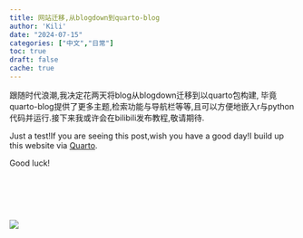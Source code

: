 ```yaml
---
title: 网站迁移,从blogdown到quarto-blog
author: 'Kili'
date: "2024-07-15"
categories: ["中文","日常"]
toc: true
draft: false
cache: true
---
```


跟随时代浪潮,我决定花两天将blog从blogdown迁移到以quarto包构建, 毕竟quarto-blog提供了更多主题,检索功能与导航栏等等,且可以方便地嵌入r与python 代码并运行.接下来我或许会在bilibili发布教程,敬请期待.

Just a test!If you are seeing this post,wish you have a good day!I build up this website via [Quarto](https://quarto.org/).

Good luck!

```{=html}
<pre>




</pre>
```
![](images/1.png)
